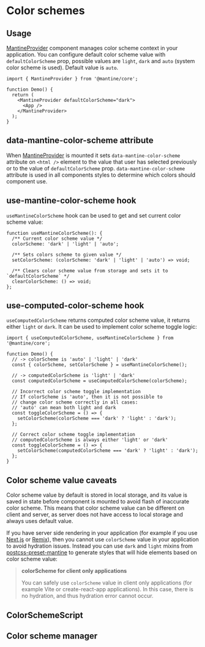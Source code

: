 

# Color schemes

## Usage

[MantineProvider](/theming/mantine-provider/) component manages color scheme context in your application.
You can configure default color scheme value with `defaultColorScheme` prop, possible values are `light`,
`dark` and `auto` (system color scheme is used). Default value is `auto`.

```tsx
import { MantineProvider } from '@mantine/core';

function Demo() {
  return (
    <MantineProvider defaultColorScheme="dark">
      <App />
    </MantineProvider>
  );
}
```

## data-mantine-color-scheme attribute

When [MantineProvider](/theming/mantine-provider/) is mounted it sets `data-mantine-color-scheme`
attribute on `<html />` element to the value that user has selected previously or to the value of `defaultColorScheme` prop.
`data-mantine-color-scheme` attribute is used in all components styles to determine which colors should component use.

## use-mantine-color-scheme hook

`useMantineColorScheme` hook can be used to get and set current color scheme value:

```tsx
function useMantineColorScheme(): {
  /** Current color scheme value */
  colorScheme: 'dark' | 'light' | 'auto';

  /** Sets colors scheme to given value */
  setColorScheme: (colorScheme: 'dark' | 'light' | 'auto') => void;

  /** Clears color scheme value from storage and sets it to `defaultColorScheme` */
  clearColorScheme: () => void;
};
```

<Demo data={ThemingDemos.colorScheme} />

## use-computed-color-scheme hook

`useComputedColorScheme` returns computed color scheme value, it returns either `light` or `dark`.
It can be used to implement color scheme toggle logic:

```tsx
import { useComputedColorScheme, useMantineColorScheme } from '@mantine/core';

function Demo() {
  // -> colorScheme is 'auto' | 'light' | 'dark'
  const { colorScheme, setColorScheme } = useMantineColorScheme();

  // -> computedColorScheme is 'light' | 'dark'
  const computedColorScheme = useComputedColorScheme(colorScheme);

  // Incorrect color scheme toggle implementation
  // If colorScheme is 'auto', then it is not possible to
  // change color scheme correctly in all cases:
  // 'auto' can mean both light and dark
  const toggleColorScheme = () => {
    setColorScheme(colorScheme === 'dark' ? 'light' : 'dark');
  };

  // Correct color scheme toggle implementation
  // computedColorScheme is always either 'light' or 'dark'
  const toggleColorScheme = () => {
    setColorScheme(computedColorScheme === 'dark' ? 'light' : 'dark');
  };
}
```

## Color scheme value caveats

Color scheme value by default is stored in local storage, and its value is saved in state
before component is mounted to avoid flash of inaccurate color scheme. This means that
color scheme value can be different on client and server, as server does not have access
to local storage and always uses default value.

If you have server side rendering in your application (for example if you use [Next.js](/guides/next) or [Remix](/guides/remix)), then you cannot use `colorScheme`
value in your application to avoid hydration issues. Instead you can use `dark` and `light`
mixins from [postcss-preset-mantine](/styles/postcss-preset) to generate styles that will
hide elements based on color scheme value:

<Demo data={ThemingDemos.colorSchemeControl} />

> **colorScheme for client only applications**
>
> You can safely use `colorScheme` value in client only applications (for example Vite or create-react-app applications).
> In this case, there is no hydration, and thus hydration error cannot occur.

## ColorSchemeScript

## Color scheme manager
